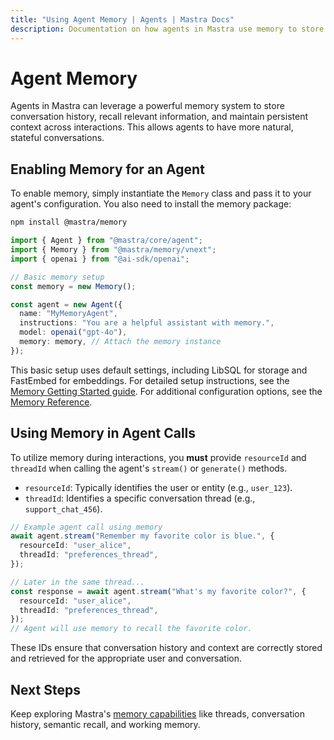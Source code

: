 ```yaml
---
title: "Using Agent Memory | Agents | Mastra Docs"
description: Documentation on how agents in Mastra use memory to store conversation history and contextual information.
---
```


# Agent Memory

Agents in Mastra can leverage a powerful memory system to store conversation history, recall relevant information, and maintain persistent context across interactions. This allows agents to have more natural, stateful conversations.

## Enabling Memory for an Agent

To enable memory, simply instantiate the `Memory` class and pass it to your agent's configuration. You also need to install the memory package:

```bash npm2yarn copy
npm install @mastra/memory
```

```typescript
import { Agent } from "@mastra/core/agent";
import { Memory } from "@mastra/memory/vnext";
import { openai } from "@ai-sdk/openai";

// Basic memory setup
const memory = new Memory();

const agent = new Agent({
  name: "MyMemoryAgent",
  instructions: "You are a helpful assistant with memory.",
  model: openai("gpt-4o"),
  memory: memory, // Attach the memory instance
});
```

This basic setup uses default settings, including LibSQL for storage and FastEmbed for embeddings. For detailed setup instructions, see the [Memory Getting Started guide](/docs/memory/getting-started). For additional configuration options, see the [Memory Reference](/docs/reference/memory/Memory.mdx).

## Using Memory in Agent Calls

To utilize memory during interactions, you **must** provide `resourceId` and `threadId` when calling the agent's `stream()` or `generate()` methods.

- `resourceId`: Typically identifies the user or entity (e.g., `user_123`).
- `threadId`: Identifies a specific conversation thread (e.g., `support_chat_456`).

```typescript
// Example agent call using memory
await agent.stream("Remember my favorite color is blue.", {
  resourceId: "user_alice",
  threadId: "preferences_thread",
});

// Later in the same thread...
const response = await agent.stream("What's my favorite color?", {
  resourceId: "user_alice",
  threadId: "preferences_thread",
});
// Agent will use memory to recall the favorite color.
```

These IDs ensure that conversation history and context are correctly stored and retrieved for the appropriate user and conversation.

## Next Steps

Keep exploring Mastra's [memory capabilities](/docs/memory/overview) like threads, conversation history, semantic recall, and working memory.
